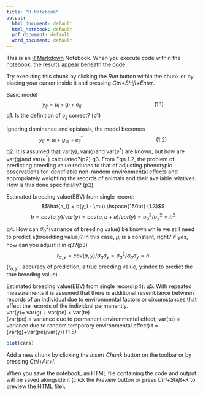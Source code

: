 ```yaml
---
title: "R Notebook"
output:
  html_document: default
  html_notebook: default
  pdf_document: default
  word_document: default
---
```


This is an [R Markdown](http://rmarkdown.rstudio.com) Notebook. When you execute code within the notebook, the results appear beneath the code. 

Try executing this chunk by clicking the *Run* button within the chunk or by placing your cursor inside it and pressing *Ctrl+Shift+Enter*. 


Basic model$$y_{ij} = \mu_i + g_i + e_{ij} \hspace{150pt} (1.1)$$
q1. Is the definition of $e_{ij}$ correct? (p1)

Ignoring dominance and epistasis, the model becomes$$y_{ij} = \mu_i + g_{ai} + e_{ij}^* \hspace{150pt} (1.2)$$
q2. It is assumed that var(y), var(g)and var($e^*$) are known, but how are var(g)and var($e^*$) calculated?(p2)
q3. From Eqn 1.2, the problem of predicting breeding value reduces to that of adjusting phenotypic observations for identifiable
non-random environmental effects and appropriately weighting the records of animals and their available relatives. How is this done specifically? (p2)

Estimated breeding value(EBV) from single record:
$$\hat{a_i} = b(y_i - \mu) \hspace{150pt} (1.3)$$
$$b = cov(a, y)/var(y)=cov(a, a+e)/var(y)=\sigma_a^2/\sigma_y^2=h^2$$
q4. How can $\sigma_a^2$(variance of breeding value) be known while we still need to predict a(breedding value)? In this case, $\mu_i$ is a constant, right? if yes, how can you adjust it in q3?(p3)
$$r_{a,y} = cov(a, y)/\sigma_a\sigma_y=\sigma_a^2/\sigma_a\sigma_y=h$$
($r_{a,y}$ : accuracy of prediction, a:true breeding value, y:index to predict the true breeding value)


Estimated breeding value(EBV) from single record(p4):
q5. With repeated measurements it is assumed that there is additional resemblance between records of an individual due to environmental factors or circumstances that affect the records of the individual permanently.  
                                                  var(y)= var(g) + var(pe) + var(te)  
(var(pe) = variance due to permanent environmental effect; var(te) = variance due to random temporary environmental effect)
                                                  t = (var(g)+var(pe)/var(y))          (1.5)


```r
plot(cars)
```

Add a new chunk by clicking the *Insert Chunk* button on the toolbar or by pressing *Ctrl+Alt+I*.

When you save the notebook, an HTML file containing the code and output will be saved alongside it (click the *Preview* button or press *Ctrl+Shift+K* to preview the HTML file).
